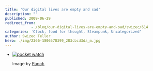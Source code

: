 ```yaml
---
title: 'Our digital lives are empty and sad'
description: ""
published: 2009-06-29
redirect_from: 
            - /blog/our-digital-lives-are-empty-and-sad/swizec/614
categories: 'Clock, food for thought, Steampunk, Uncategorized'
author: Swizec Teller
hero: ./img/2366-1806578399_283cbcd3da_m.jpg
---
```

- [![pocket watch](./img/2366-1806578399_283cbcd3da_m.jpg "pocket watch")](http://www.flickr.com/photos/8549467@N06/1806578399)

  Image by [Panch](http://www.flickr.com/photos/8549467@N06/1806578399)
